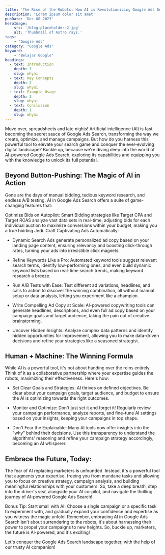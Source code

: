 ```yaml
---
title: 'The Rise of the Robots: How AI is Revolutionizing Google Ads Search'
description: 'Lorem ipsum dolor sit amet'
pubDate: 'Dec 08 2023'
heroImage: 
    src: '/blog-placeholder-2.jpg'
    alt: 'Thumbnail of Astro rays.'
tags: 
    - "Google Ads"
category: "Google Ads"
keyword: 
    - "Belajar Google"
headings:
  - text: Introduction
    depth: 1
    slug: whyai
  - text: Key Concepts
    depth: 2
    slug: whyai
  - text: Example Usage
    depth: 2
    slug: whyai
  - text: Conclusion
    depth: 1
    slug: whyai
---
```

Move over, spreadsheets and late nights! Artificial intelligence (AI) is fast becoming the secret sauce of Google Ads Search, transforming the way we create, optimize, and manage campaigns. But how do you harness this powerful tool to elevate your search game and conquer the ever-evolving digital landscape? Buckle up, because we're diving deep into the world of AI-powered Google Ads Search, exploring its capabilities and equipping you with the knowledge to unlock its full potential.

## Beyond Button-Pushing: The Magic of AI in Action

Gone are the days of manual bidding, tedious keyword research, and endless A/B testing. AI in Google Ads Search offers a suite of game-changing features that:

Optimize Bids on Autopilot: Smart Bidding strategies like Target CPA and Target ROAS analyze vast data sets in real-time, adjusting bids for each individual auction to maximize conversions within your budget, making you a true bidding Jedi.
Craft Captivating Ads Automatically:

* Dynamic Search Ads generate personalized ad copy based on your landing page content, ensuring relevancy and boosting click-through rates, turning your ads into irresistible click magnets.

* Refine Keywords Like a Pro: Automated keyword tools suggest relevant search terms, identify low-performing ones, and even build dynamic keyword lists based on real-time search trends, making keyword research a breeze.
* Run A/B Tests with Ease: Test different ad variations, headlines, and calls to action to discover the winning combination, all without manual setup or data analysis, letting you experiment like a champion.
* Write Compelling Ad Copy at Scale: AI-powered copywriting tools can generate headlines, descriptions, and even full ad copy based on your campaign goals and target audience, taking the pain out of creative brainstorming.
* Uncover Hidden Insights: Analyze complex data patterns and identify hidden opportunities for improvement, allowing you to make data-driven decisions and refine your strategies like a seasoned strategist.

## Human + Machine: The Winning Formula

While AI is a powerful tool, it's not about handing over the reins entirely. Think of it as a collaborative partnership where your expertise guides the robots, maximizing their effectiveness. Here's how:

* Set Clear Goals and Strategies: AI thrives on defined objectives. Be clear about your campaign goals, target audience, and budget to ensure the AI is optimizing towards the right outcomes.

* Monitor and Optimize: Don't just set it and forget it! Regularly review your campaign performance, analyze reports, and fine-tune AI settings based on your insights, keeping your campaigns in top shape.

* Don't Fear the Explainable: Many AI tools now offer insights into the "why" behind their decisions. Use this transparency to understand the algorithms' reasoning and refine your campaign strategy accordingly, becoming an AI whisperer.

## Embrace the Future, Today:

The fear of AI replacing marketers is unfounded. Instead, it's a powerful tool that augments your expertise, freeing you from mundane tasks and allowing you to focus on creative strategy, campaign analysis, and building meaningful relationships with your customers. So, take a deep breath, step into the driver's seat alongside your AI co-pilot, and navigate the thrilling journey of AI-powered Google Ads Search!

Bonus Tip: Start small with AI. Choose a single campaign or a specific task to experiment with, and gradually expand your confidence and expertise as you witness the magic unfold.
Remember, embracing AI in Google Ads Search isn't about surrendering to the robots, it's about harnessing their power to propel your campaigns to new heights. So, buckle up, marketers, the future is AI-powered, and it's exciting!

Let's conquer the Google Ads Search landscape together, with the help of our trusty AI companion!



